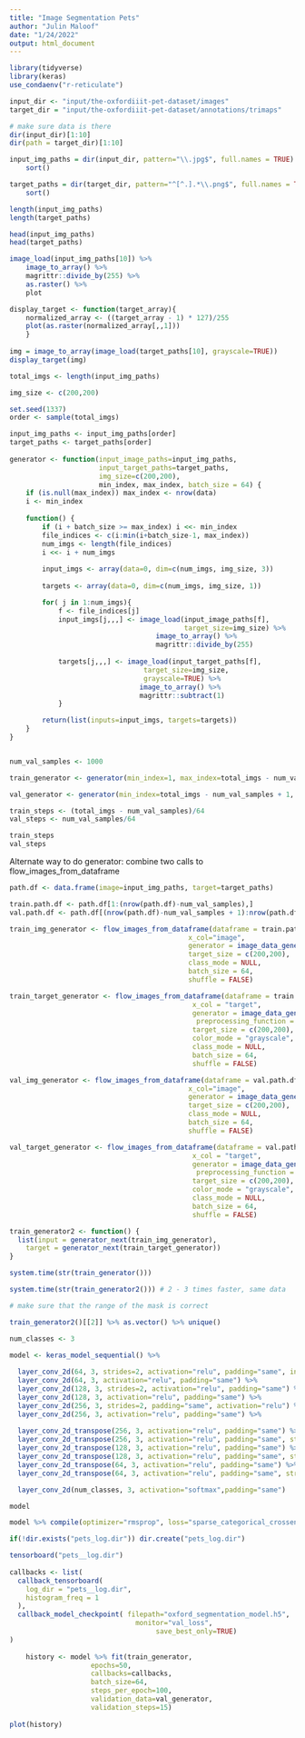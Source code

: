 ```yaml
---
title: "Image Segmentation Pets"
author: "Julin Maloof"
date: "1/24/2022"
output: html_document
---
```


```r
library(tidyverse)
library(keras)
use_condaenv("r-reticulate")
```

```r
input_dir <- "input/the-oxfordiiit-pet-dataset/images" 
target_dir = "input/the-oxfordiiit-pet-dataset/annotations/trimaps" 

# make sure data is there
dir(input_dir)[1:10]
dir(path = target_dir)[1:10]
```

```r
input_img_paths = dir(input_dir, pattern="\\.jpg$", full.names = TRUE) %>% 
    sort() 

target_paths = dir(target_dir, pattern="^[^.].*\\.png$", full.names = TRUE) %>% 
    sort() 

length(input_img_paths)
length(target_paths)

head(input_img_paths)
head(target_paths)
```

```r
image_load(input_img_paths[10]) %>% 
    image_to_array() %>%
    magrittr::divide_by(255) %>%
    as.raster() %>%
    plot
```

```r
display_target <- function(target_array){
    normalized_array <- ((target_array - 1) * 127)/255
    plot(as.raster(normalized_array[,,1]))
    }
  
img = image_to_array(image_load(target_paths[10], grayscale=TRUE))
display_target(img)
```

```r
total_imgs <- length(input_img_paths)

img_size <- c(200,200)

set.seed(1337)
order <- sample(total_imgs)

input_img_paths <- input_img_paths[order]
target_paths <- target_paths[order]
  
generator <- function(input_image_paths=input_img_paths, 
                      input_target_paths=target_paths, 
                      img_size=c(200,200), 
                      min_index, max_index, batch_size = 64) {
    if (is.null(max_index)) max_index <- nrow(data)
    i <- min_index
    
    function() {
        if (i + batch_size >= max_index) i <<- min_index
        file_indices <- c(i:min(i+batch_size-1, max_index))
        num_imgs <- length(file_indices)
        i <<- i + num_imgs
        
        input_imgs <- array(data=0, dim=c(num_imgs, img_size, 3))
        
        targets <- array(data=0, dim=c(num_imgs, img_size, 1))

        for( j in 1:num_imgs){
            f <- file_indices[j]
            input_imgs[j,,,] <- image_load(input_image_paths[f], 
                                           target_size=img_size) %>%
                                    image_to_array() %>%
                                    magrittr::divide_by(255)
                        
            targets[j,,,] <- image_load(input_target_paths[f], 
                                 target_size=img_size,
                                 grayscale=TRUE) %>%
                                image_to_array() %>%
                                magrittr::subtract(1)
            }

        return(list(inputs=input_imgs, targets=targets))
    }
} 


num_val_samples <- 1000

train_generator <- generator(min_index=1, max_index=total_imgs - num_val_samples)

val_generator <- generator(min_index=total_imgs - num_val_samples + 1, max_index=total_imgs)

train_steps <- (total_imgs - num_val_samples)/64
val_steps <- num_val_samples/64

train_steps
val_steps
```

Alternate way to do generator: combine two calls to flow_images_from_dataframe
```r
path.df <- data.frame(image=input_img_paths, target=target_paths)

train.path.df <- path.df[1:(nrow(path.df)-num_val_samples),]
val.path.df <- path.df[(nrow(path.df)-num_val_samples + 1):nrow(path.df),]

train_img_generator <- flow_images_from_dataframe(dataframe = train.path.df, 
                                            x_col="image",  
                                            generator = image_data_generator(rescale=1/255),
                                            target_size = c(200,200),
                                            class_mode = NULL,
                                            batch_size = 64,
                                            shuffle = FALSE)

train_target_generator <- flow_images_from_dataframe(dataframe = train.path.df,
                                             x_col = "target",
                                             generator = image_data_generator(
                                              preprocessing_function = function(x) x-1),
                                             target_size = c(200,200),
                                             color_mode = "grayscale",
                                             class_mode = NULL,
                                             batch_size = 64,
                                             shuffle = FALSE)

val_img_generator <- flow_images_from_dataframe(dataframe = val.path.df, 
                                            x_col="image",  
                                            generator = image_data_generator(rescale=1/255),
                                            target_size = c(200,200),
                                            class_mode = NULL,
                                            batch_size = 64,
                                            shuffle = FALSE)

val_target_generator <- flow_images_from_dataframe(dataframe = val.path.df,
                                             x_col = "target",
                                             generator = image_data_generator(
                                              preprocessing_function = function(x) x-1),
                                             target_size = c(200,200),
                                             color_mode = "grayscale",
                                             class_mode = NULL,
                                             batch_size = 64,
                                             shuffle = FALSE)

train_generator2 <- function() {
  list(input = generator_next(train_img_generator),
    target = generator_next(train_target_generator))
}

system.time(str(train_generator()))

system.time(str(train_generator2())) # 2 - 3 times faster, same data

# make sure that the range of the mask is correct

train_generator2()[[2]] %>% as.vector() %>% unique()
```


```r
num_classes <- 3

model <- keras_model_sequential() %>%
  
  layer_conv_2d(64, 3, strides=2, activation="relu", padding="same", input_shape= c(img_size, 3)) %>%
  layer_conv_2d(64, 3, activation="relu", padding="same") %>%
  layer_conv_2d(128, 3, strides=2, activation="relu", padding="same") %>%
  layer_conv_2d(128, 3, activation="relu", padding="same") %>%
  layer_conv_2d(256, 3, strides=2, padding="same", activation="relu") %>%
  layer_conv_2d(256, 3, activation="relu", padding="same") %>%
  
  layer_conv_2d_transpose(256, 3, activation="relu", padding="same") %>%
  layer_conv_2d_transpose(256, 3, activation="relu", padding="same", strides=2) %>%
  layer_conv_2d_transpose(128, 3, activation="relu", padding="same") %>%
  layer_conv_2d_transpose(128, 3, activation="relu", padding="same", strides=2) %>%
  layer_conv_2d_transpose(64, 3, activation="relu", padding="same") %>%
  layer_conv_2d_transpose(64, 3, activation="relu", padding="same", strides=2) %>%

  layer_conv_2d(num_classes, 3, activation="softmax",padding="same")

model
```

```r
model %>% compile(optimizer="rmsprop", loss="sparse_categorical_crossentropy")

if(!dir.exists("pets_log.dir")) dir.create("pets_log.dir")

tensorboard("pets__log.dir")
  
callbacks <- list(
  callback_tensorboard(
    log_dir = "pets__log.dir",
    histogram_freq = 1
  ), 
  callback_model_checkpoint( filepath="oxford_segmentation_model.h5",
                               monitor="val_loss", 
                                    save_best_only=TRUE)
)
  
    history <- model %>% fit(train_generator,
                    epochs=50,
                    callbacks=callbacks,
                    batch_size=64,
                    steps_per_epoch=100,
                    validation_data=val_generator,
                    validation_steps=15)                                        
            
plot(history)
```

